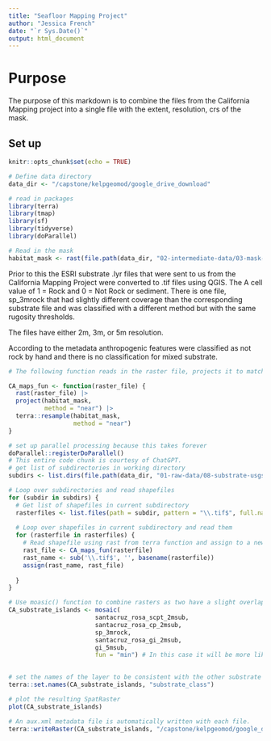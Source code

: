 ```yaml
---
title: "Seafloor Mapping Project"
author: "Jessica French"
date: "`r Sys.Date()`"
output: html_document
---
```

# Purpose

The purpose of this markdown is to combine the files from the California Mapping project into a single file with the extent, resolution, crs of the mask. 

## Set up
```r
knitr::opts_chunk$set(echo = TRUE)
```

```r
# Define data directory
data_dir <- "/capstone/kelpgeomod/google_drive_download"
```

```r
# read in packages
library(terra)
library(tmap)
library(sf)
library(tidyverse)
library(doParallel)
```

```r
# Read in the mask
habitat_mask <- rast(file.path(data_dir, "02-intermediate-data/03-mask-intermediate/habitat-mask.tif"))
```

Prior to this the ESRI substrate .lyr files that were sent to us from the California Mapping Project were converted to .tif files using QGIS. The A cell value of 1 = Rock and 0 = Not Rock or sediment. There is one file, sp_3mrock that had slightly different coverage than the corresponding substrate file and was classified with a different method but with the same rugosity thresholds. 

The files have either 2m, 3m, or 5m resolution. 

According to the metadata anthropogenic features were classified as not rock by hand and there is no classification for mixed substrate. 

```r
# The following function reads in the raster file, projects it to match the habitat mask using the nearest neighbor method and then resamples it to match the extent and resolution of the habitat mask also using the nearest neighbor method. 

CA_maps_fun <- function(raster_file) {
  rast(raster_file) |> 
  project(habitat_mask, 
          method = "near") |> 
  terra::resample(habitat_mask, 
                  method = "near")
}

```

```r
# set up parallel processing because this takes forever
doParallel::registerDoParallel()
# This entire code chunk is courtesy of ChatGPT.
# get list of subdirectories in working directory
subdirs <- list.dirs(file.path(data_dir, "01-raw-data/08-substrate-usgs-seafloormapping-raw/04-seafloormapping/Habitat_tiffs/Channel_Islands"))

# Loop over subdirectories and read shapefiles
for (subdir in subdirs) {
  # Get list of shapefiles in current subdirectory
  rasterfiles <- list.files(path = subdir, pattern = "\\.tif$", full.names = TRUE) 
  
  # Loop over shapefiles in current subdirectory and read them
  for (rasterfile in rasterfiles) {
    # Read shapefile using rast from terra function and assign to a new object with the name of the .tif
    rast_file <- CA_maps_fun(rasterfile)
    rast_name <- sub('\\.tif$', '', basename(rasterfile))
    assign(rast_name, rast_file)
    
  }
}

```


```r
# Use moasic() function to combine rasters as two have a slight overlap. 
CA_substrate_islands <- mosaic(
                        santacruz_rosa_scpt_2msub,
                        santacruz_rosa_cp_2msub,
                        sp_3mrock,
                        santacruz_rosa_gi_2msub,
                        gi_5msub,
                        fun = "min") # In this case it will be more likely to classify something as sand when it is rock than vice versa
                        

# set the names of the layer to be consistent with the other substrate files
terra::set.names(CA_substrate_islands, "substrate_class")

# plot the resulting SpatRaster
plot(CA_substrate_islands)
```

```r
# An aux.xml metadata file is automatically written with each file. 
terra::writeRaster(CA_substrate_islands, "/capstone/kelpgeomod/google_drive_download/02-intermediate-data/08-substrate-intermediate/seafloormapping-islands-substrate.tif", filetype = "GTiff", overwrite = TRUE)
```

